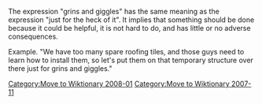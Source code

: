 [[Category:Move to Wiktionary 2008-01]]
The expression "grins and giggles" has the same meaning as the expression "just for the heck of it".
It implies that something should be done because it could be helpful, it is not hard to do, and has little or no adverse consequences.

Example.  "We have too many spare roofing tiles, and those guys need to learn how to install them, so let's put them on that temporary structure over there just for grins and giggles."

[[Category:Move to Wiktionary 2007-11]]